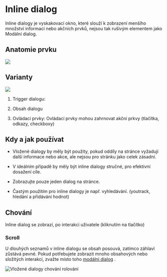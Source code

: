 

<Meta title="2. Guideline/Inline Dialog (design + vývoj)" /> 

# Inline dialog

Inline dialogy je vyskakovací okno, které slouží k zobrazení menšího množství informací nebo akčních prvků, nejsou tak rušivým elementem jako Modální dialog.   

## Anatomie prvku
<img src="https://via.placeholder.com/468x400?text=Ukázka a popis částí" />

## Varianty
<img src="https://via.placeholder.com/468x400?text=desktop + mobile" />

1.  Trigger dialogu:
    
2.  Obsah dialogu
    
3.  Ovládací prvky: Ovládací prvky mohou zahrnovat akční prkvy (tlačítka, odkazy, checkboxy)
    

## Kdy a jak používat

- Vložené dialogy by měly být použity, pokud oddíly na stránce vyžadují další informace nebo akce, ale nejsou pro stránku jako celek zásadní.

-  V ideálním případě by měly být inline dialogy stručné, pro efektivní dosažení cíle.
    
-  Zobrazujte pouze jeden dialog na stránce.
    
-  Častým použitím pro inline dialogy je např. vyhledávání. (youtrack, hledání a přidávání hodnot)

## Chování

Inline dialog se zobrazí, po interakci uživatele (kliknutím na tlačítko)

### Scroll

U dlouhých seznamů v inline dialogu se obsah posouvá, zatímco záhlaví zůstává pevné. Pokud potřebujete zobrazit mnoho obsahových nebo složitých interakcí, zvažte místo toho [modální dialog](https://atlassian.design/guidelines/product/components/modal-dialog) .

![Vložené dialogy chování rolování](https://lh5.googleusercontent.com/wPJJPQjulua1PXbL5UJInZgPWeUs8Q2623sWF9m61lS3QQAVEHCiYUTYetJ6MV_trLvXqcV0sE1pyomAYiJJwuQfoGnTs4C3PL1JXqOsPhRLgUXf5ec_D5OTjn3H_Wv4QVGOKvPb)

